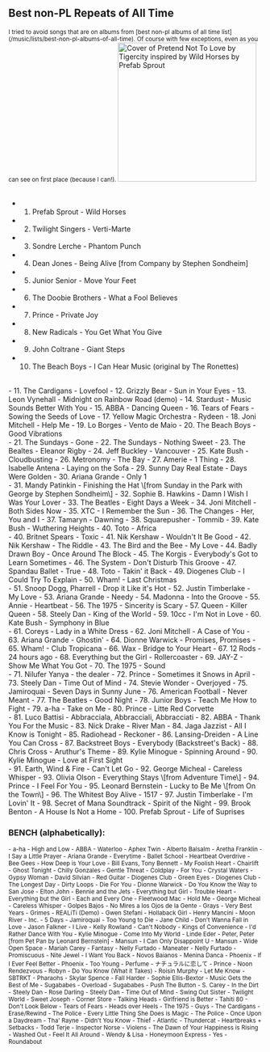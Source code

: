 
## Best non-PL Repeats of All Time

<small>
I tried to avoid songs that are on albums from [best non-pl albums of all time list](/music/lists/best-non-pl-albums-of-all-time).
Of course with few exceptions, even as you can see on first place (because I can!).
</small>

<img src={cover.src} height="275" title="Cover of Pretend Not To Love by Tigercity inspired by Wild Horses by Prefab Sprout" />
<br/>
<br/>

- 1. Prefab Sprout - Wild Horses
- 2. Twilight Singers - Verti-Marte
- 3. Sondre Lerche - Phantom Punch
- 4. Dean Jones - Being Alive \[from Company by Stephen Sondheim\]
- 5. Junior Senior - Move Your Feet
- 6. The Doobie Brothers - What a Fool Believes
- 7. Prince - Private Joy
- 8. New Radicals - You Get What You Give
- 9. John Coltrane - Giant Steps
- 10. The Beach Boys - I Can Hear Music (original by The Ronettes)

<br/>
- 11. The Cardigans - Lovefool
- 12. Grizzly Bear - Sun in Your Eyes
- 13. Leon Vynehall - Midnight on Rainbow Road (demo)
- 14. Stardust - Music Sounds Better With You     
- 15. ABBA - Dancing Queen
- 16. Tears of Fears - Sowing the Seeds of Love
- 17. Yellow Magic Orchestra - Rydeen
- 18. Joni Mitchell - Help Me
- 19. Lo Borges - Vento de Maio
- 20. The Beach Boys - Good Vibrations

<br/>
- 21. The Sundays - Gone
- 22. The Sundays - Nothing Sweet
- 23. The Bealtes - Eleanor Rigby
- 24. Jeff Buckley - Vancouver
- 25. Kate Bush - Cloudbusting
- 26. Metronomy - The Bay
- 27. Amerie - 1 Thing
- 28. Isabelle Antena - Laying on the Sofa
- 29. Sunny Day Real Estate - Days Were Golden
- 30. Ariana Grande - Only 1

<br/>
- 31. Mandy Patinkin - Finishing the Hat \[from Sunday in the Park with George by Stephen Sondheim\]
- 32. Sophie B. Hawkins - Damn I Wish I Was Your Lover
- 33. The Beatles - Eight Days a Week
- 34. Joni Mitchell - Both Sides Now
- 35. XTC - I Remember the Sun
- 36. The Changes - Her, You and I
- 37. Tamaryn - Dawning
- 38. Squarepusher - Tommib
- 39. Kate Bush - Wuthering Heights
- 40. Toto - Africa

<br/>
- 40. Britnet Spears - Toxic
- 41. Nik Kershaw - Wouldn't It Be Good
- 42. Nik Kershaw - The Riddle
- 43. The Bird and the Bee - My Love
- 44. Badly Drawn Boy - Once Around The Block
- 45. The Korgis - Everybody's Got to Learn Sometimes
- 46. The System - Don't Disturb This Groove
- 47. Spandau Ballet - True
- 48. Toto - Takin' it Back
- 49. Diogenes Club - I Could Try To Explain
- 50. Wham! - Last Christmas

<br/>
- 51. Snoop Dogg, Pharrell - Drop it Like it's Hot
- 52. Justin Timberlake - My Love
- 53. Ariana Grande - Needy
- 54. Madonna - Into the Groove
- 55. Annie - Heartbeat
- 56. The 1975 - Sincerity is Scary
- 57. Queen - Killer Queen
- 58. Steely Dan - King of the World
- 59. 10cc - I'm Not in Love
- 60. Kate Bush - Symphony in Blue

<br/>
- 61. Coreys - Lady in a White Dress
- 62. Joni Mitchell - A Case of You
- 63. Ariana Grande - Ghostin'
- 64. Dionne Warwick - Promises, Promises
- 65. Wham! - Club Tropicana
- 66. Wax - Bridge to Your Heart
- 67. 12 Rods - 24 hours ago
- 68. Everything but the Girl - Rollercoaster
- 69. JAY-Z - Show Me What You Got 
- 70. The 1975 - Sound

<br/>
- 71. Nilufer Yanya - the dealer
- 72. Prince - Sometimes it Snows in April
- 73. Steely Dan - Time Out of Mind
- 74. Stevie Wonder - Overjoyed
- 75. Jamiroquai - Seven Days in Sunny June
- 76. American Football - Never Meant
- 77. The Beatles - Good Night
- 78. Junior Boys - Teach Me How to Fight
- 79. a-ha - Take on Me
- 80. Prince - Litte Red Corvette

<br/>
- 81. Luco Battisi - Abbracciala, Abbracciali, Abbracciati
- 82. ABBA - Thank You For the Music
- 83. Nick Drake - River Man
- 84. Jaga Jazzist - All I Know is Tonight
- 85. Radiohead - Reckoner
- 86. Lansing-Dreiden - A Line You Can Cross
- 87. Backstreet Boys - Everybody (Backstreet's Back)
- 88. Chris Cross - Aruthur's Theme
- 89. Kylie Minogue - Spinning Around
- 90. Kylie Minogue - Love at First Sight

<br/>
- 91. Earth, Wind & Fire - Can't Let Go
- 92. George Micheal - Careless Whisper
- 93. Olivia Olson - Everything Stays \[from Adventure Time\]
- 94. Prince - I Feel For You
- 95. Leonard Bernstein - Lucky to Be Me \[from On the Town\]
- 96. The Whitest Boy Alive - 1517
- 97. Justin Timberlake - I'm Lovin' It
- 98. Secret of Mana Soundtrack - Spirit of the Night
- 99. Brook Benton - A House Is Not a Home
- 100. Prefab Sprout - Life of Suprises

### BENCH (alphabetically):

<small>
- a-ha - High and Low
- ABBA - Waterloo
- Aphex Twin - Alberto Balsalm
- Aretha Franklin - I Say a Little Prayer
- Ariana Grande - Everytime
- Ballet School - Heartbeat Overdrive
- Bee Gees - How Deep is Your Love
- Bill Evans, Tony Bennett - My Foolish Heart
- Chairlift - Ghost Tonight
- Chilly Gonzales - Gentle Threat
- Coldplay - For You
- Crystal Waters - Gypsy Woman
- David Silvian - Red Guitar
- Diogenes Club - Green Eyes
- Diogenes Club - The Longest Day
- Dirty Loops - Die For You
- Dionne Warwick - Do You Know the Way to San Jose
- Elton John - Bennie and the Jets
- Everything but Girl - Trouble Heart
- Everything but the Girl - Each and Every One
- Fleetwood Mac - Hold Me
- George Micheal - Careless Whisper
- Golpes Bajos - No Mires a los Ojos de la Gente
- Grays - Very Best Years
- Grimes - REALiTi (Demo)
- Gwen Stefani - Hollaback Girl
- Henry Mancini - Moon River
- Inc. - 5 Days
- Jamiroquai - Too Young to Die
- Jane Child - Don't Wanna Fall in Love
- Jason Falkner - I Live
- Kelly Rowland - Can't Nobody
- Kings of Convenience - I'd Rather Dance With You
- Kylie Minogue - Come Into My World
- Linde Eder - Peter, Peter [from Pet Pan by Leonard Bernstein]
- Mansun - I Can Only Disappoint U
- Mansun - Wide Open Space
- Mariah Carey - Fantasy
- Nelly Furtado - Maneater
- Nelly Furtado - Promiscuous
- Nite Jewel - I Want You Back
- Novos Baianos - Menina Danca
- Phoenix - If I Ever Feel Better
- Phoenix - Too Young
- Perfume - ナチュラルに恋して
- Prince - Noon Rendezvous
- Robyn - Do You Know (What it Takes)
- Roisin Murphy - Let Me Know
- SBTRKT - Pharaohs
- Skylar Spence - Fall Harder
- Sophie Ellis-Bextor - Music Gets the Best of Me
- Sugababes - Overload
- Sugababes - Push The Button
- S. Carey - In the Dirt
- Steely Dan - Rose Darling
- Steely Dan - Time Out of Mind
- Swing Out Sister - Twilight World
- Sweet Joseph - Corner Store
- Talking Heads - Girlfriend is Better
- Tahiti 80 - Don't Look Below
- Tears of Fears - Heads over Heels
- The 1975 - Guys
- The Cardigans - Erase/Rewind
- The Police - Every Little Thing She Does is Magic
- The Police - Once Upon a Daydream
- Tha' Rayne - Didn't You Know
- Thief - Atlantic
- Thundercat - Heartbreaks + Setbacks
- Todd Terje - Inspector Norse
- Violens - The Dawn of Your Happiness is Rising
- Washed Out - Feel It All Around
- Wendy & Lisa - Honeymoon Express
- Yes - Roundabout
</small>
